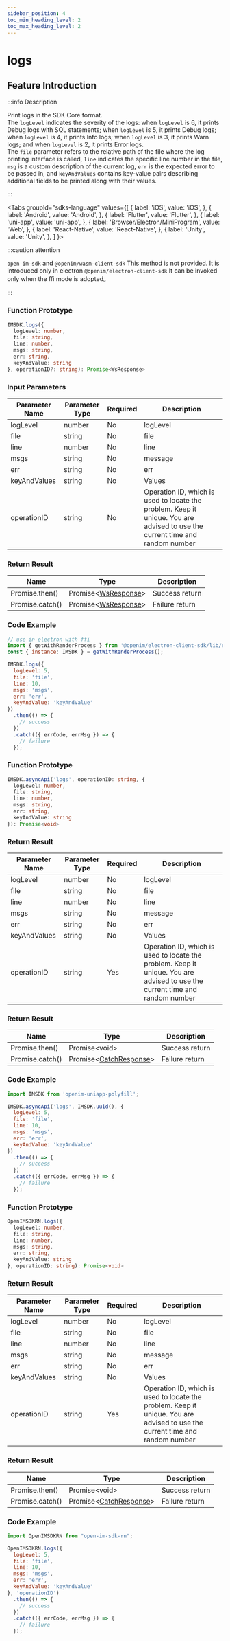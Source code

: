 ```yaml
---
sidebar_position: 4
toc_min_heading_level: 2
toc_max_heading_level: 2
---
```


# logs

## Feature Introduction

:::info Description

Print logs in the SDK Core format.  
The `logLevel` indicates the severity of the logs: when `logLevel` is 6, it prints Debug logs with SQL statements; when `logLevel` is 5, it prints Debug logs; when `logLevel` is 4, it prints Info logs; when `logLevel` is 3, it prints Warn logs; and when `logLevel` is 2, it prints Error logs.  
The `file` parameter refers to the relative path of the file where the log printing interface is called, `line` indicates the specific line number in the file, `msg` is a custom description of the current log, `err` is the expected error to be passed in, and `keyAndValues` contains key-value pairs describing additional fields to be printed along with their values.

:::

<Tabs
groupId="sdks-language"
values={[
{ label: 'iOS', value: 'iOS', },
{ label: 'Android', value: 'Android', },
{ label: 'Flutter', value: 'Flutter', },
{ label: 'uni-app', value: 'uni-app', },
{ label: 'Browser/Electron/MiniProgram', value: 'Web', },
{ label: 'React-Native', value: 'React-Native', },
{ label: 'Unity', value: 'Unity', },
]
}>

<TabItem value="Flutter">

</TabItem>

<TabItem value="iOS">

</TabItem>

<TabItem value="Android">


</TabItem>

<TabItem value="Web">

:::caution attention

`open-im-sdk` and `@openim/wasm-client-sdk` This method is not provided. It is introduced only in electron `@openim/electron-client-sdk` It can be invoked only when the ffi mode is adopted。

:::

### Function Prototype

```ts showLineNumbers
IMSDK.logs({
  logLevel: number,
  file: string,
  line: number,
  msgs: string,
  err: string,
  keyAndValue: string
}, operationID?: string): Promise<WsResponse>
```

### Input Parameters

| Parameter Name   | Parameter Type | Required | Description      |
| -------------- | -------- | -------- | ---------------- |
| logLevel | number   | No       | logLevel         |
| file | string   | No       | file        |
| line | number   | No       | line         |
| msgs | string   | No       | message         |
| err | string   | No       | err         |
| keyAndValues | string   | No       | Values         |
| operationID | string   | No       | Operation ID, which is used to locate the problem. Keep it unique. You are advised to use the current time and random number |

### Return Result

| Name      | Type                  | Description   |
| --------- | --------------------- | -------------- |
| Promise.then()  | Promise<[WsResponse](/sdks/class/response)\> | Success return |
| Promise.catch() | Promise<[WsResponse](/sdks/class/response)\> | Failure return |

### Code Example

```js showLineNumbers
// use in electron with ffi
import { getWithRenderProcess } from '@openim/electron-client-sdk/lib/render';
const { instance: IMSDK } = getWithRenderProcess();

IMSDK.logs({
  logLevel: 5,
  file: 'file',
  line: 10,
  msgs: 'msgs',
  err: 'err',
  keyAndValue: 'keyAndValue'
})
  .then(() => {
    // success
  })
  .catch(({ errCode, errMsg }) => {
    // failure
  });
```

</TabItem>

<TabItem value="uni-app">

### Function Prototype

```ts showLineNumbers
IMSDK.asyncApi('logs', operationID: string, {
  logLevel: number,
  file: string,
  line: number,
  msgs: string,
  err: string,
  keyAndValue: string
}): Promise<void>
```

### Return Result

| Parameter Name   | Parameter Type | Required | Description      |
| -------------- | -------- | -------- | ---------------- |
| logLevel | number   | No       | logLevel         |
| file | string   | No       | file        |
| line | number   | No       | line         |
| msgs | string   | No       | message         |
| err | string   | No       | err         |
| keyAndValues | string   | No       | Values         |
| operationID | string   | Yes       | Operation ID, which is used to locate the problem. Keep it unique. You are advised to use the current time and random number |

### Return Result

| Name      | Type                  | Description   |
| --------- | --------------------- | -------------- |
| Promise.then()  | Promise<void\> | Success return |
| Promise.catch() | Promise<[CatchResponse](/sdks/class/response)\> | Failure return |

### Code Example

```js showLineNumbers
import IMSDK from 'openim-uniapp-polyfill';

IMSDK.asyncApi('logs', IMSDK.uuid(), {
  logLevel: 5,
  file: 'file',
  line: 10,
  msgs: 'msgs',
  err: 'err',
  keyAndValue: 'keyAndValue'
})
  .then(() => {
    // success
  })
  .catch(({ errCode, errMsg }) => {
    // failure
  });
```

</TabItem>
<TabItem value="React-Native">

### Function Prototype

```ts showLineNumbers
OpenIMSDKRN.logs({
  logLevel: number,
  file: string,
  line: number,
  msgs: string,
  err: string,
  keyAndValue: string
}, operationID: string): Promise<void>
```

### Return Result

| Parameter Name   | Parameter Type | Required | Description      |
| -------------- | -------- | -------- | ---------------- |
| logLevel | number   | No       | logLevel         |
| file | string   | No       | file        |
| line | number   | No       | line         |
| msgs | string   | No       | message         |
| err | string   | No       | err         |
| keyAndValues | string   | No       | Values         |
| operationID | string   | Yes       | Operation ID, which is used to locate the problem. Keep it unique. You are advised to use the current time and random number |

### Return Result

| Name      | Type                  | Description   |
| --------- | --------------------- | -------------- |
| Promise.then()  | Promise<void\> | Success return |
| Promise.catch() | Promise<[CatchResponse](/sdks/class/response)\> | Failure return |


### Code Example

```js showLineNumbers
import OpenIMSDKRN from "open-im-sdk-rn";

OpenIMSDKRN.logs({
  logLevel: 5,
  file: 'file',
  line: 10,
  msgs: 'msgs',
  err: 'err',
  keyAndValue: 'keyAndValue'
}, 'operationID')
  .then(() => {
    // success
  })
  .catch(({ errCode, errMsg }) => {
    // failure
  });
```

</TabItem>

<TabItem value="Unity">

</TabItem>

</Tabs>
